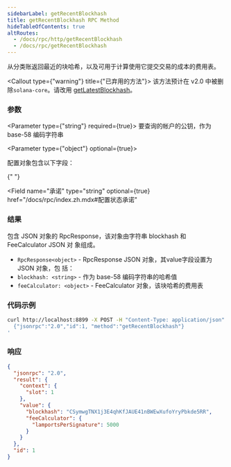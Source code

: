 ```yaml
---
sidebarLabel: getRecentBlockhash
title: getRecentBlockhash RPC Method
hideTableOfContents: true
altRoutes:
  - /docs/rpc/http/getRecentBlockhash
  - /docs/rpc/getRecentBlockhash
---
```


从分类账返回最近的块哈希，以及可用于计算使用它提交交易的成本的费用表。

<Callout type={"warning"} title={"已弃用的方法"}>
  该方法预计在 v2.0 中被删除`solana-core`。请改用
  [getLatestBlockhash](/docs/rpc/http/getlatestblockhash)。
</Callout>

<DocSideBySide>

<DocLeftSide>

### 参数

<Parameter type={"string"} required={true}>
  要查询的帐户的公钥，作为 base-58 编码字符串
</Parameter>

<Parameter type={"object"} optional={true}>

配置对象包含以下字段：

{" "}

<Field
  name="承诺"
  type="string"
  optional={true}
  href="/docs/rpc/index.zh.mdx#配置状态承诺"
></Field>

</Parameter>

### 结果

包含 JSON 对象的 RpcResponse，该对象由字符串 blockhash 和 FeeCalculator JSON 对
象组成。

- `RpcResponse<object>` - RpcResponse JSON 对象，其value字段设置为 JSON 对象，包
  括：
- `blockhash: <string>` - 作为 base-58 编码字符串的哈希值
- `feeCalculator: <object>` - FeeCalculator 对象，该块哈希的费用表

</DocLeftSide>

<DocRightSide>

### 代码示例

```bash
curl http://localhost:8899 -X POST -H "Content-Type: application/json" -d '
  {"jsonrpc":"2.0","id":1, "method":"getRecentBlockhash"}
'
```

### 响应

```json
{
  "jsonrpc": "2.0",
  "result": {
    "context": {
      "slot": 1
    },
    "value": {
      "blockhash": "CSymwgTNX1j3E4qhKfJAUE41nBWEwXufoYryPbkde5RR",
      "feeCalculator": {
        "lamportsPerSignature": 5000
      }
    }
  },
  "id": 1
}
```

</DocRightSide>
</DocSideBySide>
